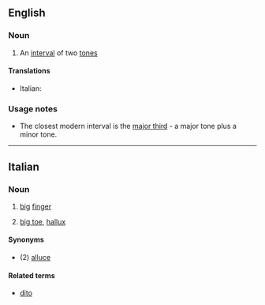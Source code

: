 ==English==

===Noun===
{{en-noun}}

# {{obsolete|music}} An [[interval]] of two [[tone]]s

====Translations====
{{trans-top|ditone}}
* Italian: {{t-|it|ditono|m}}
{{trans-mid}}
{{trans-bottom}}

===Usage notes===
* The closest modern interval is the [[major third]] - a major tone plus a minor tone.

----

==Italian==

===Noun===
{{it-noun|diton|m|e|i}}

# [[big]] [[finger]]
# {{familiar|lang=it}} [[big toe]], [[hallux]]

====Synonyms====
* (2) [[alluce]]

====Related terms====
* [[dito]]